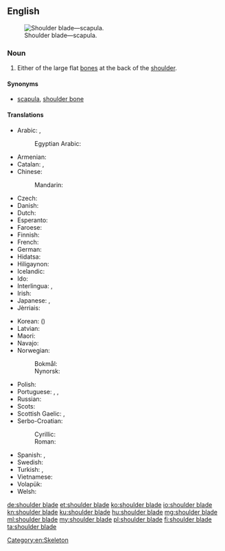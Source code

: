 ==English==
{{wikipedia}}
[[Image:Pectoral girdles-en.svg|thumb|Shoulder blade—scapula.]]

===Noun===
{{en-noun|head=[[shoulder]] [[blade]]}}

# Either of the large flat [[bone]]s at the back of the [[shoulder]].

====Synonyms====
* [[scapula]], [[shoulder bone]]

====Translations====
{{trans-top|bone}}
* Arabic: {{t|ar|لوح الكتف|m|tr=lawḥ al-katif}}, {{t|ar|عظم كتفي|m|tr=ʿaẓm katifī}}
*: Egyptian Arabic: {{t|arz|لوح|m|tr=looḥ|sc=Arab}}
* Armenian: {{t|hy|թիակ|tr=t’iak}}
* Catalan: {{t|ca|omòplat|m}}, {{t|ca|escàpula|f}}
* Chinese:
*: Mandarin: {{t+|cmn|肩胛骨|tr=jiānjiǎgǔ|sc=Hani}}
* Czech: {{t|cs|lopatka|f}}
* Danish: {{t|da|skulderblad|n}}
* Dutch: {{t+|nl|schouderblad|n}}
* Esperanto: {{t|eo|skapolo}}
* Faroese: {{t|fo|herðablað|n}}
* Finnish: {{t+|fi|lapaluu}}
* French: {{t+|fr|omoplate|f}}
* German: {{t|de|Schulterblatt|n}}
* Hidatsa: {{t|hid|áarábahxu}}
* Hiligaynon: {{t|hil|aba|alt=abá}}
* Icelandic: {{t+|is|herðablað|n}}
* Ido: {{t+|io|skapulo}}
* Interlingua: {{t|ia|omoplate}}, {{t|ia|scapula}}
* Irish: {{t|ga|slinneán|m}}
* Japanese: {{t|ja|肩胛骨|tr=けんこうこつ, kenkōkotsu}}, {{t|ja|肩甲骨|tr=けんこうこつ, kenkōkotsu}}
* Jèrriais: {{t|roa-jer|palette dé l'êpaule|f}}
{{trans-mid}}
* Korean: {{t+|ko|어깨뼈|tr=eokkaeppyeo|sc=Hang}} ({{t+|ko|肩胛骨|sc=Hani}})
* Latvian: {{t|lv|lāpstiņa|f}}
* Maori: {{t|mi|pākoukou}}
* Navajo: {{t|nv|agąąstsiin}}
* Norwegian: {{t|no|skapula|m}}
*: Bokmål: {{t|nb|skulderblad|n}}
*: Nynorsk: {{t|nn|skulderblad|n}}
* Polish: {{t+|pl|łopatka|f}}
* Portuguese: {{t+|pt|omoplata|f}}, {{t+|pt|espádua|f}}, {{t+|pt|escápula|f}}
* Russian: {{t+|ru|лопатка|f|tr=lopátka}}
* Scots: {{t|sco|spaul-bane}}
* Scottish Gaelic: {{t|gd|cnàimh-slinnein|m}}, {{t|gd|slinnean|m}}
* Serbo-Croatian:
*: Cyrillic: {{t|sh|ло̀патица|f|sc=Cyrl}}
*: Roman: {{t|sh|lòpatica|f}}
* Spanish: {{t+|es|omóplato|m}}, {{t|es|escápula|f}}
* Swedish: {{t|sv|skulderblad|n}}
* Turkish: {{t+|tr|kürek kemiği}}, {{t+|tr|kebze}}
* Vietnamese: {{t|vi|xương bả vai}}
* Volapük: {{t|vo|skapular}}
* Welsh: {{t|cy|palfais|f}}
{{trans-bottom}}

[[Category:en:Skeleton]]

[[de:shoulder blade]]
[[et:shoulder blade]]
[[ko:shoulder blade]]
[[io:shoulder blade]]
[[kn:shoulder blade]]
[[ku:shoulder blade]]
[[hu:shoulder blade]]
[[mg:shoulder blade]]
[[ml:shoulder blade]]
[[my:shoulder blade]]
[[pl:shoulder blade]]
[[fi:shoulder blade]]
[[ta:shoulder blade]]